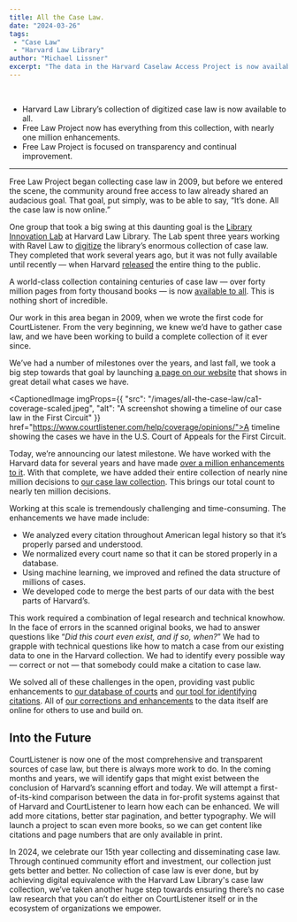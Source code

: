 ```yaml
---
title: All the Case Law.
date: "2024-03-26"
tags:
 - "Case Law"
 - "Harvard Law Library"
author: "Michael Lissner"
excerpt: "The data in the Harvard Caselaw Access Project is now available. We have spent years incorporating all of it into CourtListener."
---
```


<br/>

<AlertBox>
<ul>
<li>Harvard Law Library’s collection of digitized case law is now available to all.</li>
<li>Free Law Project now has everything from this collection, with nearly one million enhancements.</li>
<li>Free Law Project is focused on transparency and continual improvement.</li>
</ul>
</AlertBox>

----
 
<p className="lead">Free Law Project began collecting case law in 2009, but before we entered the scene, the community around free access to law already shared an audacious goal. That goal, put simply, was to be able to say, “It’s done. All the case law is now online.”</p>

One group that took a big swing at this daunting goal is the [Library Innovation Lab][lil] at Harvard Law Library. The Lab spent three years working with Ravel Law to [digitize][d] the library’s enormous collection of case law. They completed that work several years ago, but it was not fully available until recently — when Harvard [released][r] the entire thing to the public.

A world-class collection containing centuries of case law — over forty million pages from forty thousand books — is now [available to all][a]. This is nothing short of incredible.

Our work in this area began in 2009, when we wrote the first code for CourtListener. From the very beginning, we knew we’d have to gather case law, and we have been working to build a complete collection of it ever since.

We’ve had a number of milestones over the years, and last fall, we took a big step towards that goal by launching [a page on our website][c] that shows in great detail what cases we have.

<CaptionedImage imgProps={{
  "src": "/images/all-the-case-law/ca1-coverage-scaled.jpeg",
  "alt": "A screenshot showing a timeline of our case law in the First Circuit"
}} href="https://www.courtlistener.com/help/coverage/opinions/">A timeline showing the cases we have in the U.S. Court of Appeals for the First Circuit.</CaptionedImage>

Today, we’re announcing our latest milestone. We have worked with the Harvard data for several years and have made [over a million enhancements to it][m]. With that complete, we have added their entire collection of nearly nine million decisions to [our case law collection][cl]. This brings our total count to nearly ten million decisions.

Working at this scale is tremendously challenging and time-consuming. The enhancements we have made include:

 - We analyzed every citation throughout American legal history so that it’s properly parsed and understood.
 - We normalized every court name so that it can be stored properly in a database.
 - Using machine learning, we improved and refined the data structure of millions of cases.
 - We developed code to merge the best parts of our data with the best parts of Harvard’s.

This work required a combination of legal research and technical knowhow. In the face of errors in the scanned original books, we had to answer questions like “*Did this court even exist, and if so, when?*” We had to grapple with technical questions like how to match a case from our existing data to one in the Harvard collection. We had to identify every possible way — correct or not — that somebody could make a citation to case law.

We solved all of these challenges in the open, providing vast public enhancements to [our database of courts][cts] and [our tool for identifying citations][eye]. All of [our corrections and enhancements][corr] to the data itself are online for others to use and build on.

## Into the Future

CourtListener is now one of the most comprehensive and transparent sources of case law, but there is always more work to do. In the coming months and years, we will identify gaps that might exist between the conclusion of Harvard’s scanning effort and today. We will attempt a first-of-its-kind comparison between the data in for-profit systems against that of Harvard and CourtListener to learn how each can be enhanced. We will add more citations, better star pagination, and better typography. We will launch a project to scan even more books, so we can get content like citations and page numbers that are only available in print.

In 2024, we celebrate our 15th year collecting and disseminating case law. Through continued community effort and investment, our collection just gets better and better. No collection of case law is ever done, but by achieving digital equivalence with the Harvard Law Library's case law collection, we’ve taken another huge step towards ensuring there’s no case law research that you can’t do either on CourtListener itself or in the ecosystem of organizations we empower.

[lil]: https://lil.law.harvard.edu/
[d]: https://www.lawnext.com/2024/03/guest-post-the-caselaw-access-project-then-now-tomorrow.html
[r]: https://www.lawnext.com/2024/03/event-tomorrow-marks-the-end-of-commercial-restrictions-on-the-caselaw-access-project-that-digitized-all-u-s-case-law.html
[a]: https://static.case.law
[c]: https://www.courtlistener.com/help/coverage/opinions/
[m]: https://github.com/freelawproject/opinionated
[cl]: https://www.courtlistener.com/opinion/
[cts]: /datasets#courts-db
[eye]: /open-source-tools#eyecite
[corr]: https://github.com/freelawproject/opinionated
